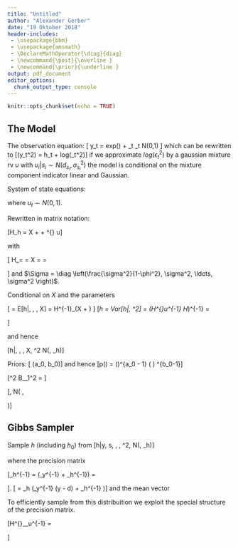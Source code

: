 ```yaml
---
title: "Untitled"
author: "Alexander Gerber"
date: "19 Oktober 2018"
header-includes:
 - \usepackage{bbm}
 - \usepackage{amsmath}
 - \DeclareMathOperator{\diag}{diag} 
 - \newcommand{\post}{\overline }
 - \newcommand{\prior}{\underline }
output: pdf_document
editor_options: 
  chunk_output_type: console
---
```

  
  ```r
knitr::opts_chunk$set(echo = TRUE)
```



## The Model 

The observation equation: 
  \[ y_t = exp\left(\frac{h_t}{2}\right) + \epsilon_t\text{, } \qquad \epsilon_t \sim N(0,1) \]
which can be rewritten to 
\[\log(y_t^2) = h_t + log(\epsilon_t^2)\]
if we approximate $log(\epsilon_t^2)$ by a gaussian mixture rv $\upsilon$ with 
$\upsilon_i|s_i \sim N(d_{s_i}, \sigma^2_{s_i})$ the model is conditional on the mixture component indicator
linear and Gaussian. 

System of state equations:
  \begin{align*}
h_0 &= \mu + \sqrt{\frac{\sigma^2}{1-\phi^2}} u_0\\
h_1 &= X_1 \beta +  (1 - \phi)\mu + \phi h_0 + \sigma u_1\\
\vdots\\
h_T &= X_T \beta +  (1 - \phi)\mu + \phi h_{T-1} + \sigma u_T\\
\end{align*}

where $u_t \sim N(0,1)$.

Rewritten in matrix notation: 
  
  \[H_\phi h = X \beta + \gamma + \Sigma^{\frac{1}{2}} u\]

with 

\[
  H_\phi =  \begin{bmatrix}
  1       &  0      & 0       & \dots  & 0        \\
  -\phi    &  1      & 0       & \dots  & 0        \\
  0       & -\phi   & 1       & \ddots & \vdots   \\
  \vdots  & \ddots  & \ddots  & \ddots & 0        \\
  0       & \dots   & 0       & -\phi  & 1 
  \end{bmatrix}
  \text{, }\quad \gamma = \begin{bmatrix}
  \mu \\
  (1-\phi) \mu \\
  \vdots \\
  (1 -\phi)\mu
  \end{bmatrix}
  \text{, } \quad X =  \begin{bmatrix}
  0       &  \dots  & 0       \\
  x_{11}  &  \dots  & x_{1k}  \\
  \vdots  &  \vdots &  \vdots \\
  x_{T1}  &  \dots & x_{Tk}   \\
  \end{bmatrix}
  \text{, } \quad \beta = \begin{bmatrix} 
  \beta_1 \\
  \vdots \\
  \beta_k
  \end{bmatrix}
  \] 
and $\Sigma = \diag \left(\frac{\sigma^2}{1-\phi^2}, \sigma^2, \ldots, \sigma^2 \right)$.

Conditional on $X$ and the parameters 

\[\prior{\hat{h}} = E[h|\phi, \mu, \beta, X] =  H^{-1}_\phi (X \beta + \gamma) \] 
\[\prior{\Sigma}_h = Var[h|\phi, \sigma^2] =  (H^{\prime}_\phi \Sigma_u^{-1} H_\phi)^{-1} 
   = \begin{bmatrix} 
   \frac{1}{\sigma^2}                      &  \frac{-\phi}{\sigma^2}  & 0                      & \dots   & 0\\
   \frac{-\phi}{\sigma^2} &  \frac{1 + \phi^2}{\sigma^2}                       & \frac{-\phi}{\sigma^2} & \ddots  & \vdots\\
   0                      & \frac{-\phi}{\sigma^2}   & \ddots       & \ddots & 0   \\
   \vdots                 & \ddots  & \ddots  & \frac{1 + \phi^2}{\sigma^2}  & \frac{-\phi}{\sigma^2}        \\
   0                      & \dots   & 0       & \frac{-\phi}{\sigma^2}  & \frac{1}{\sigma^2}
   \end{bmatrix}
   \]


and hence 

\[h|\phi, \mu, \beta, X, \sigma^2 \sim N(\prior{\hat{h}}, \prior{\Sigma}_h)\]

Priors: 
  \[\frac{(\phi + 1)}{2} \sim \mathcal{B}(a_0, b_0)\] and hence
  \[p(\phi) = \frac{1}{2 B(a_0, b_0)} \left(\frac{1 + \phi}{2}\right)^{a_0 - 1} \left(\frac{1 - \phi}{2} \right) ^{b_0-1}\]

  \[\sigma^2 \sim B_\sigma \chi_1^2 = \mathcal{G(1/2, 1/(2 B_{\sigma} )}\] 
  
  \[\beta, \mu \sim N\left(\begin{pmatrix}\prior{\hat{\beta}} \\\prior{\hat{\mu}}\end{pmatrix}, \begin{pmatrix} \prior{\sigma^2_{\beta}} & 0\\0 & \prior{\sigma^2_{\alpha}}\end{pmatrix} \right)\]
  
  
## Gibbs Sampler
  
  
  Sample $h$ (including $h_0$) from 
\[h|y, s, \phi, \mu, \sigma^2, \beta \sim N(\post{\hat{h}}, \post{\Sigma}_h)\]

where the precision matrix

\[\post{\Sigma}_h^{-1} = (\Sigma_y^{-1} + \prior{\Sigma}_h^{-1}) = 
     \begin{bmatrix} 
   \frac{1}{\sigma^2}    &  \frac{-\phi}{\sigma^2}  & 0                      & \dots   & 0\\
   \frac{-\phi}{\sigma^2}                           &  \frac{1 + \phi^2}{\sigma^2} + \frac{1}{\sigma^2_{s_1}} & \frac{-\phi}{\sigma^2} & \ddots  & \vdots\\
   0                                                & \frac{-\phi}{\sigma^2}   & \ddots       & \ddots & 0   \\
   \vdots                                           & \ddots  & \ddots  & \frac{1 + \phi^2}{\sigma^2} + \frac{1}{\sigma^2_{s_{T-1}}}  & \frac{-\phi}{\sigma^2}        \\
   0                                                & \dots   & 0       & \frac{-\phi}{\sigma^2}  & \frac{1}{\sigma^2} + \frac{1}{\sigma^2_{s_T}}
   \end{bmatrix}\]. 
\[ \qquad \post{\hat{h}} = \post{\Sigma}_h (\Sigma_y^{-1} (y - d) + \prior{\Sigma}_h^{-1} \prior{\hat{h}})\] 
and the mean vector 
\begin{align*}
\post{\hat{h}} &= \post{\Sigma}_h (\Sigma_y^{-1} (y - d) + \prior{\Sigma}_h^{-1} \prior{\hat{h}})\\
&= \post{\Sigma}_h (\Sigma_y^{-1} (y - d) + H^{\prime}_\phi \Sigma_u^{-1} (X \beta + \gamma))
\end{align*}

To efficiently sample from this distribuition we exploit the special structure of the precision matrix. 


\[H^{\prime}_\phi \Sigma_u^{-1}  = \begin{bmatrix} 
  \frac{1 - \phi^2}{\sigma^2}     &  \frac{-\phi}{\sigma^2}  & 0                      & \dots   & 0\\
  0                               &  \frac{1}{\sigma^2}                      & \frac{-\phi}{\sigma^2} & \ddots  & \vdots\\
  \vdots                          &  \ddots       & \ddots  & \ddots & 0   \\
  \vdots                          &               &  \ddots  &  \frac{1}{\sigma^2} & \frac{-\phi}{\sigma^2}        \\
  0                               & \dots   & \dots  & 0      & \frac{1}{\sigma^2}
  \end{bmatrix}
  \]


